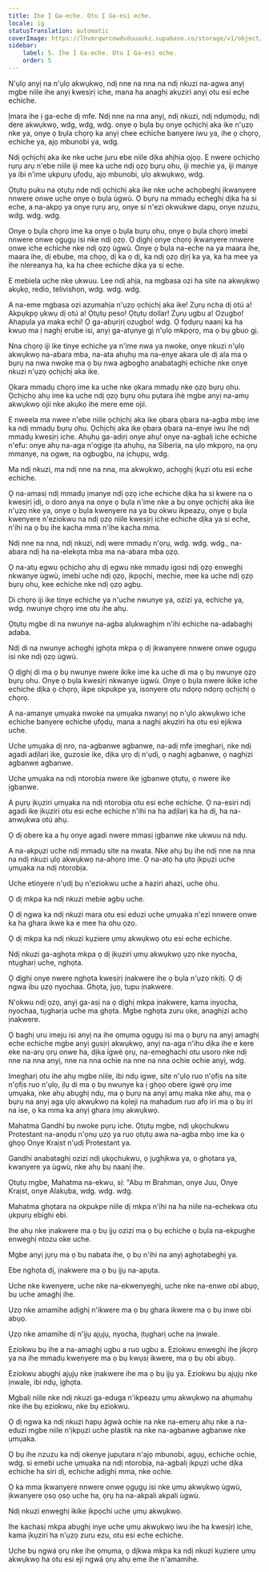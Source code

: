 ```yaml
---
title: Ihe Ị Ga-eche. Otu Ị Ga-esi eche.
locale: ig
statusTranslation: automatic
coverImage: https://lhvmrqwrcowdvduuaukz.supabase.co/storage/v1/object/public/strapi-uploads/small_cover-educacion-fundamental.webp-2d51a7828a2b1309555be27f7e2a61a0.webp
sidebar:
    label: 5. Ihe Ị Ga-eche. Otu Ị Ga-esi eche.
    order: 5
---
```

N'ụlọ anyị na n'ụlọ akwụkwọ, ndị nne na nna na ndị nkuzi na-agwa anyị mgbe niile ihe anyị kwesịrị iche, mana ha anaghị akụziri anyị otu esi eche echiche.

Ịmara ihe ị ga-eche dị mfe. Ndị nne na nna anyị, ndị nkuzi, ndị ndụmọdụ, ndị dere akwụkwọ, wdg, wdg, wdg. onye ọ bụla bụ onye ọchịchị aka ike n'ụzọ nke ya, onye ọ bụla chọrọ ka anyị chee echiche banyere iwu ya, ihe ọ chọrọ, echiche ya, ajọ mbunobi ya, wdg.

Ndị ọchịchị aka ike nke uche juru ebe niile dịka ahịhịa ọjọọ. E nwere ọchịchọ rụrụ arụ n'ebe niile iji mee ka uche ndị ọzọ bụrụ ohu, iji mechie ya, iji manye ya ibi n'ime ụkpụrụ ụfọdụ, ajọ mbunobi, ụlọ akwụkwọ, wdg.

Ọtụtụ puku na ọtụtụ nde ndị ọchịchị aka ike nke uche achọbeghị ịkwanyere nnwere onwe uche onye ọ bụla ùgwù. Ọ bụrụ na mmadụ echeghị dịka ha si eche, a na-akpọ ya onye rụrụ arụ, onye si n'ezi okwukwe dapụ, onye nzuzu, wdg. wdg. wdg.

Onye ọ bụla chọrọ ime ka onye ọ bụla bụrụ ohu, onye ọ bụla chọrọ imebi nnwere onwe ọgụgụ isi nke ndị ọzọ. Ọ dịghị onye chọrọ ịkwanyere nnwere onwe iche echiche nke ndị ọzọ ùgwù. Onye ọ bụla na-eche na ya maara ihe, maara ihe, dị ebube, ma chọọ, dị ka ọ dị, ka ndị ọzọ dịrị ka ya, ka ha mee ya ihe nlereanya ha, ka ha chee echiche dịka ya si eche.

E mebiela uche nke ukwuu. Lee ndị ahịa, na mgbasa ozi ha site na akwụkwọ akụkọ, redio, telivishọn, wdg. wdg. wdg.

A na-eme mgbasa ozi azụmahịa n'ụzọ ọchịchị aka ike! Zụrụ ncha dị otú a! Akpụkpọ ụkwụ dị otú a! Ọtụtụ peso! Ọtụtụ dollar! Zụrụ ugbu a! Ozugbo! Ahapụla ya maka echi! Ọ ga-abụrịrị ozugbo! wdg. Ọ fọdụrụ naanị ka ha kwuo ma ị naghị erube isi, anyị ga-atụnye gị n'ụlọ mkpọrọ, ma ọ bụ gbuo gị.

Nna chọrọ iji ike tinye echiche ya n'ime nwa ya nwoke, onye nkuzi n'ụlọ akwụkwọ na-abara mba, na-ata ahụhụ ma na-enye akara ule dị ala ma ọ bụrụ na nwa nwoke ma ọ bụ nwa agbọghọ anabataghị echiche nke onye nkuzi n'ụzọ ọchịchị aka ike.

Ọkara mmadụ chọrọ ime ka uche nke ọkara mmadụ nke ọzọ bụrụ ohu. Ọchịchọ ahụ ime ka uche ndị ọzọ bụrụ ohu pụtara ìhè mgbe anyị na-amụ akwụkwọ ojii nke akụkọ ihe mere eme ojii.

E nweela ma nwee n'ebe niile ọchịchị aka ike ọbara ọbara na-agba mbọ ime ka ndị mmadụ bụrụ ohu. Ọchịchị aka ike ọbara ọbara na-enye iwu ihe ndị mmadụ kwesịrị iche. Ahụhụ ga-adịrị onye ahụ! onye na-agbalị iche echiche n'efu: onye ahụ na-aga n'ogige ịta ahụhụ, na Siberia, na ụlọ mkpọrọ, na ọrụ mmanye, na ogwe, na ogbugbu, na ịchụpụ, wdg.

Ma ndị nkuzi, ma ndị nne na nna, ma akwụkwọ, achọghị ịkụzi otu esi eche echiche.

Ọ na-amasị ndị mmadụ ịmanye ndị ọzọ iche echiche dịka ha si kwere na o kwesịrị ịdị, o doro anya na onye ọ bụla n'ime nke a bụ onye ọchịchị aka ike n'ụzọ nke ya, onye ọ bụla kwenyere na ya bụ okwu ikpeazụ, onye ọ bụla kwenyere n'eziokwu na ndị ọzọ niile kwesịrị iche echiche dịka ya si eche, n'ihi na ọ bụ ihe kacha mma n'ihe kacha mma.

Ndị nne na nna, ndị nkuzi, ndị were mmadụ n'ọrụ, wdg. wdg. wdg., na-abara ndị ha na-elekọta mba ma na-abara mba ọzọ.

Ọ na-atụ egwu ọchịchọ ahụ dị egwu nke mmadụ igosi ndị ọzọ enweghị nkwanye ùgwù, imebi uche ndị ọzọ, ịkpọchi, mechie, mee ka uche ndị ọzọ bụrụ ohu, kee echiche nke ndị ọzọ agbụ.

Di chọrọ iji ike tinye echiche ya n'uche nwunye ya, ozizi ya, echiche ya, wdg. nwunye chọrọ ime otu ihe ahụ.

Ọtụtụ mgbe di na nwunye na-agba alụkwaghịm n'ihi echiche na-adabaghị adaba.

Ndị di na nwunye achọghị ịghọta mkpa ọ dị ịkwanyere nnwere onwe ọgụgụ isi nke ndị ọzọ ùgwù.

Ọ dịghị di ma ọ bụ nwunye nwere ikike ime ka uche di ma ọ bụ nwunye ọzọ bụrụ ohu. Onye ọ bụla kwesịrị nkwanye ùgwù. Onye ọ bụla nwere ikike iche echiche dịka ọ chọrọ, ikpe okpukpe ya, isonyere otu ndọrọ ndọrọ ọchịchị ọ chọrọ.

A na-amanye ụmụaka nwoke na ụmụaka nwanyị nọ n'ụlọ akwụkwọ iche echiche banyere echiche ụfọdụ, mana a naghị akụziri ha otu esi ejikwa uche.

Uche ụmụaka dị nro, na-agbanwe agbanwe, na-adị mfe ịmegharị, nke ndị agadi adịlarị ike, guzosie ike, dịka ụrọ dị n'ụdị, ọ naghị agbanwe, ọ naghịzi agbanwe agbanwe.

Uche ụmụaka na ndị ntorobịa nwere ike ịgbanwe ọtụtụ, ọ nwere ike ịgbanwe.

A pụrụ ịkụziri ụmụaka na ndị ntorobịa otu esi eche echiche. Ọ na-esiri ndị agadi ike ịkụziri otu esi eche echiche n'ihi na ha adịlarị ka ha dị, ha na-anwụkwa otú ahụ.

Ọ dị obere ka a hụ onye agadi nwere mmasị ịgbanwe nke ukwuu ná ndụ.

A na-akpụzi uche ndị mmadụ site na nwata. Nke ahụ bụ ihe ndị nne na nna na ndị nkuzi ụlọ akwụkwọ na-ahọrọ ime. Ọ na-atọ ha ụtọ ịkpụzi uche ụmụaka na ndị ntorobịa.

Uche etinyere n'ụdị bụ n'eziokwu uche a haziri ahazi, uche ohu.

Ọ dị mkpa ka ndị nkuzi mebie agbụ uche.

Ọ dị ngwa ka ndị nkuzi mara otu esi eduzi uche ụmụaka n'ezi nnwere onwe ka ha ghara ikwe ka e mee ha ohu ọzọ.

Ọ dị mkpa ka ndị nkuzi kụziere ụmụ akwụkwọ otu esi eche echiche.

Ndị nkuzi ga-aghọta mkpa ọ dị ịkụziri ụmụ akwụkwọ ụzọ nke nyocha, ntụgharị uche, nghọta.

Ọ dịghị onye nwere nghọta kwesịrị ịnakwere ihe ọ bụla n'ụzọ nkịtị. Ọ dị ngwa ibu ụzọ nyochaa. Ghọta, jụọ, tupu ịnakwere.

N'okwu ndị ọzọ, anyị ga-asị na ọ dịghị mkpa ịnakwere, kama inyocha, nyochaa, tụgharịa uche ma ghọta. Mgbe nghọta zuru oke, anaghịzi achọ ịnakwere.

Ọ baghị uru imeju isi anyị na ihe ọmụma ọgụgụ isi ma ọ bụrụ na anyị amaghị eche echiche mgbe anyị gụsịrị akwụkwọ, anyị na-aga n'ihu dịka ihe e kere eke na-arụ ọrụ onwe ha, dịka ígwè ọrụ, na-emeghachi otu usoro nke ndị nne na nna anyị, nne na nna ochie na nne na nna ochie ochie anyị, wdg.

Imegharị otu ihe ahụ mgbe niile, ibi ndụ igwe, site n'ụlọ ruo n'ọfịs na site n'ọfịs ruo n'ụlọ, ịlụ di ma ọ bụ nwunye ka ị ghọọ obere ígwè ọrụ ime ụmụaka, nke ahụ abụghị ndụ, ma ọ bụrụ na anyị amụ maka nke ahụ, ma ọ bụrụ na anyị aga ụlọ akwụkwọ na kọleji na mahadum ruo afọ iri ma ọ bụ iri na ise, ọ ka mma ka anyị ghara ịmụ akwụkwọ.

Mahatma Gandhi bụ nwoke pụrụ iche. Ọtụtụ mgbe, ndị ụkọchukwu Protestant na-anọdụ n'ọnụ ụzọ ya ruo ọtụtụ awa na-agba mbọ ime ka ọ ghọọ Onye Kraịst n'ụdị Protestant ya.

Gandhi anabataghị ozizi ndị ụkọchukwu, ọ jụghịkwa ya, o ghọtara ya, kwanyere ya ùgwù, nke ahụ bụ naanị ihe.

Ọtụtụ mgbe, Mahatma na-ekwu, sị: "Abụ m Brahman, onye Juu, Onye Kraịst, onye Alakụba, wdg. wdg. wdg.

Mahatma ghọtara na okpukpe niile dị mkpa n'ihi na ha niile na-echekwa otu ụkpụrụ ebighi ebi.

Ihe ahụ nke ịnakwere ma ọ bụ ịjụ ozizi ma ọ bụ echiche ọ bụla na-ekpughe enweghị ntozu oke uche.

Mgbe anyị jụrụ ma ọ bụ nabata ihe, ọ bụ n'ihi na anyị aghọtabeghị ya.

Ebe nghọta dị, ịnakwere ma ọ bụ ịjụ na-apụta.

Uche nke kwenyere, uche nke na-ekwenyeghị, uche nke na-enwe obi abụọ, bụ uche amaghị ihe.

Ụzọ nke amamihe adịghị n'ikwere ma ọ bụ ghara ikwere ma ọ bụ inwe obi abụọ.

Ụzọ nke amamihe dị n'ịjụ ajụjụ, nyocha, ịtụgharị uche na ịnwale.

Eziokwu bụ ihe a na-amaghị ugbu a ruo ugbu a. Eziokwu enweghị ihe jikọrọ ya na ihe mmadụ kwenyere ma ọ bụ kwụsị ikwere, ma ọ bụ obi abụọ.

Eziokwu abụghị ajụjụ nke ịnakwere ihe ma ọ bụ ịjụ ya. Eziokwu bụ ajụjụ nke ịnwale, ibi ndụ, ịghọta.

Mgbalị niile nke ndị nkuzi ga-eduga n'ikpeazụ ụmụ akwụkwọ na ahụmahụ nke ihe bụ eziokwu, nke bụ eziokwu.

Ọ dị ngwa ka ndị nkuzi hapụ àgwà ochie na nke na-emerụ ahụ nke a na-eduzi mgbe niile n'ịkpụzi uche plastik na nke na-agbanwe agbanwe nke ụmụaka.

Ọ bụ ihe nzuzu ka ndị okenye jupụtara n'ajọ mbunobi, agụụ, echiche ochie, wdg. si emebi uche ụmụaka na ndị ntorobịa, na-agbalị ịkpụzi uche dịka echiche ha siri dị, echiche adịghị mma, nke ochie.

Ọ ka mma ịkwanyere nnwere onwe ọgụgụ isi nke ụmụ akwụkwọ ùgwù, ịkwanyere ọsọ ọsọ uche ha, ọrụ ha na-akpali akpali ùgwù.

Ndị nkuzi enweghị ikike ịkpọchi uche ụmụ akwụkwọ.

Ihe kachasị mkpa abụghị inye uche ụmụ akwụkwọ iwu ihe ha kwesịrị iche, kama ịkụziri ha n'ụzọ zuru ezu, otu esi eche echiche.

Uche bụ ngwá ọrụ nke ihe ọmụma, ọ dịkwa mkpa ka ndị nkuzi kụziere ụmụ akwụkwọ ha otu esi eji ngwá ọrụ ahụ eme ihe n'amamihe.

